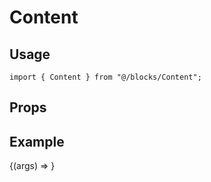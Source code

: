
<Meta title="contentful/Blocks/Content" component={Content} />

# Content

## Usage

```tsx
import { Content } from "@/blocks/Content";
```

## Props

<ArgsTable component={Content} />

## Example

<Canvas>
  <Story
    name="Default"
    args={{
      data: {
        content: mockContent,
        button: dummyButton,
      },
    }}
  >
    {(args) => <Content {...args} />}
  </Story>
</Canvas>
